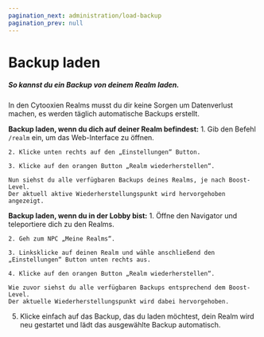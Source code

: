 ```yaml
---
pagination_next: administration/load-backup
pagination_prev: null
---
```


# Backup laden

##### So kannst du ein Backup von deinem Realm laden.

In den Cytooxien Realms musst du dir keine Sorgen um Datenverlust machen, es werden täglich automatische Backups erstellt.


**Backup laden, wenn du dich auf deiner Realm befindest:**
    1. Gib den Befehl `/realm` ein, um das Web-Interface zu öffnen.

    2. Klicke unten rechts auf den „Einstellungen“ Button.

    3. Klicke auf den orangen Button „Realm wiederherstellen“.

    Nun siehst du alle verfügbaren Backups deines Realms, je nach Boost-Level.
    Der aktuell aktive Wiederherstellungspunkt wird hervorgehoben angezeigt.



**Backup laden, wenn du in der Lobby bist:**
    1. Öffne den Navigator und teleportiere dich zu den Realms.

    2. Geh zum NPC „Meine Realms“.

    3. Linksklicke auf deinen Realm und wähle anschließend den „Einstellungen“ Button unten rechts aus.

    4. Klicke auf den orangen Button „Realm wiederherstellen“.

    Wie zuvor siehst du alle verfügbaren Backups entsprechend dem Boost-Level.
    Der aktuelle Wiederherstellungspunkt wird dabei hervorgehoben.

5. Klicke einfach auf das Backup, das du laden möchtest, dein Realm wird neu gestartet und lädt das ausgewählte Backup automatisch.
